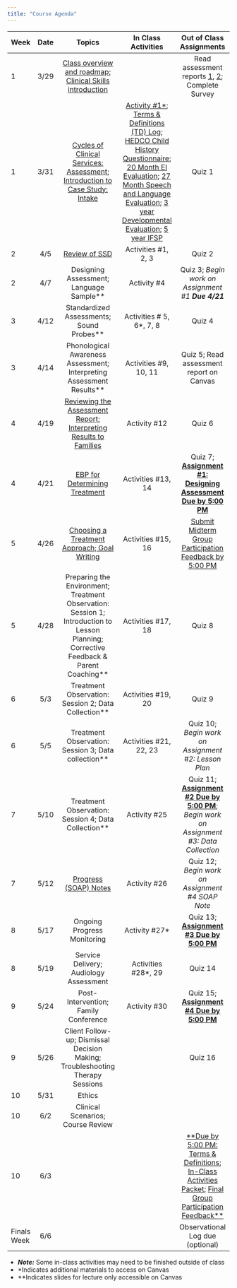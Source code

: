 ```yaml
---
title: "Course Agenda"
---
```


| **Week** |  **Date** | **Topics** | **In Class Activities** | **Out of Class Assignments** | 
| :------- | :-------: | :--------: | :---------------------: | :--------------------------: |
| 1        | 3/29      | [Class overview and roadmap; Clinical Skills introduction](slides/cds431_week1_1.pptx) |     | Read assessment reports [1](handouts/assessment 1.pdf), [2](handouts/assessment 2.doc); Complete Survey | 
| 1        | 3/31      | [Cycles of Clinical Services: Assessment; Introduction to Case Study: Intake](slides/cds431_week1_2.pptx) | [Activity #1*](handouts/In-Class Activities 2022.docx); [Terms & Definitions (TD) Log](handouts/Terms and Definitions Worksheet_blank.docx); [HEDCO Child History Questionnaire](handouts/HEDCO Child History Questionnaire-1.pdf); [20 Month EI Evaluation](handouts/20 month EI Evaluation.pdf); [27 Month Speech and Language Evaluation](handouts/27 month Speech and Language Evaluation.pdf); [3 year Developmental Evaluation](handouts/3 year Developmental Evaluation.pdf); [5 year IFSP](handouts/5 year IFSP.pdf)    | Quiz 1 | 
| 2        | 4/5       | [Review of SSD](slides/cds431_week2_1.pptx) | Activities #1, 2, 3    | Quiz 2 | 
| 2        | 4/7       | Designing Assessment; Language Sample** | Activity #4    | Quiz 3; _Begin work on Assignment #1 **Due 4/21**_ | 
| 3        | 4/12       | Standardized Assessments; Sound Probes** | Activities # 5, 6*, 7, 8    | Quiz 4 | 
| 3        | 4/14       | Phonological Awareness Assessment; Interpreting Assessment Results** | Activities #9, 10, 11    | Quiz 5; Read assessment report on Canvas | 
| 4        | 4/19       | [Reviewing the Assessment Report; Interpreting Results to Families](slides/cds431_week4_1.pptx) | Activity #12    | Quiz 6 | 
| 4        | 4/21       | [EBP for Determining Treatment](slides/cds431_week4_2.pptx) | Activities #13, 14    | Quiz 7; [**Assignment #1: Designing Assessment Due by 5:00 PM**](assignments/Assignment 1.docx) | 
| 5        | 4/26       | [Choosing a Treatment Approach; Goal Writing](slides/cds431_week5_1.pptx) | Activities #15, 16    | [Submit Midterm Group Participation Feedback by 5:00 PM](handouts/Group Participation Feedback Midterm.docx) | 
| 5        | 4/28       | Preparing the Environment; Treatment Observation: Session 1; Introduction to Lesson Planning; Corrective Feedback & Parent Coaching** | Activities #17, 18    | Quiz 8 | 
| 6        | 5/3       | Treatment Observation: Session 2; Data Collection** | Activities #19, 20    | Quiz 9 | 
| 6        | 5/5       | Treatment Observation: Session 3; Data collection** | Activities #21, 22, 23    | Quiz 10; _Begin work on Assignment #2: Lesson Plan_ | 
| 7        | 5/10       | Treatment Observation: Session 4; Data Collection** | Activity #25    | Quiz 11; [**Assignment #2 Due by 5:00 PM**](assignments/Assignment 2.docx); _Begin work on Assignment #3: Data Collection_ | 
| 7        | 5/12       | [Progress (SOAP) Notes](slides/cds431_week7_2.pptx) | Activity #26    | Quiz 12; _Begin work on Assignment #4 SOAP Note_ | 
| 8        | 5/17       | Ongoing Progress Monitoring | Activity #27*    | Quiz 13; [**Assignment #3 Due by 5:00 PM**](assignments/Assignment 3.docx) | 
| 8        | 5/19       | Service Delivery; Audiology Assessment | Activities #28*, 29    | Quiz 14 | 
| 9        | 5/24       | Post-Intervention; Family Conference | Activity #30    | Quiz 15; [**Assignment #4 Due by 5:00 PM**](assignments/Assignment 4.docx) | 
| 9        | 5/26       | Client Follow-up; Dismissal Decision Making; Troubleshooting Therapy Sessions |     | Quiz 16 | 
| 10        | 5/31       | Ethics |     |  | 
| 10        | 6/2       | Clinical Scenarios; Course Review |     |  | 
| 10        | 6/3       |  |     | [**Due by 5:00 PM: Terms & Definitions](handouts/Terms and Definitions Worksheet_blank.docx); [In-Class Activities Packet](handouts/In-Class Activities 2022.docx); [Final Group Participation Feedback**](handouts/Group Participation Feedback Final.docx) | 
| Finals Week        | 6/6       |  |     | Observational Log due (optional) | 


  * _**Note:**_ Some in-class activities may need to be finished outside of class
  * *Indicates additional materials to access on Canvas
  * **Indicates slides for lecture only accessible on Canvas 